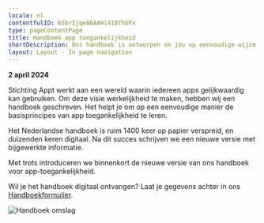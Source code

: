 ```yaml
---
locale: nl
contentfulID: 6SbrIjqe86AAHi418ThbFx
type: pageContentPage
title: Handboek app toegankelijkheid
shortDescription: Ons handboek is ontworpen om jou op eenvoudige wijze de basisprincipes van app toegankelijkheid te leren.
layout: Layout - In page navigation
---
```


**2 april 2024**

Stichting Appt werkt aan een wereld waarin iedereen apps gelijkwaardig kan gebruiken. Om deze visie werkelijkheid te maken, hebben wij een handboek geschreven. Het helpt je om op een eenvoudige manier de basisprincipes van app toegankelijkheid te leren.

Het Nederlandse handboek is ruim 1400 keer op papier verspreid, en duizenden keren digitaal. Na dit succes schrijven we een nieuwe versie met bijgewerkte informatie.

Met trots introduceren we binnenkort de nieuwe versie van ons handboek voor app-toegankelijkheid.

Wil je het handboek digitaal ontvangen? Laat je gegevens achter in ons [Handboekformulier](https://appt.li/handbook-form).

<Image src="/img/light/5ProMobile09072021ZA-27.jpg" alt="Handboek omslag"/>